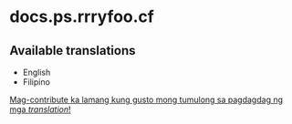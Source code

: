 # docs.ps.rrryfoo.cf

## Available translations
* English
* Filipino

[Mag-contribute ka lamang kung gusto mong tumulong sa pagdagdag ng mga *translation*!](https://crowdin.com/project/hy-ps-docs)
